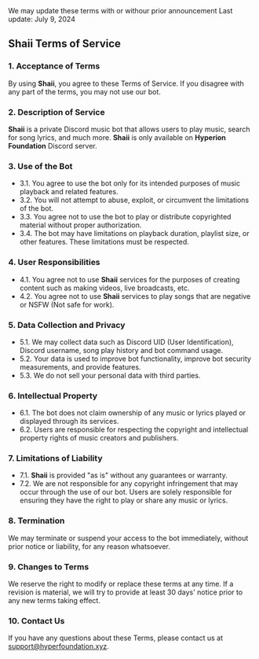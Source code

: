 
<Callout type='info' emoji='ℹ️'>
  We may update these terms with or withour prior announcement
</Callout>

<Callout type='info' emoji='ℹ️'>
  Last update: July 9, 2024
</Callout>

## Shaii Terms of Service

### 1. Acceptance of Terms
By using **Shaii**, you agree to these Terms of Service. If you disagree with any part of the terms, you may not use our bot.

### 2. Description of Service
**Shaii** is a private Discord music bot that allows users to play music, search for song lyrics, and much more. **Shaii** is only available on **Hyperion Foundation** Discord server.

### 3. Use of the Bot
- 3.1. You agree to use the bot only for its intended purposes of music playback and related features.
- 3.2. You will not attempt to abuse, exploit, or circumvent the limitations of the bot.
- 3.3. You agree not to use the bot to play or distribute copyrighted material without proper authorization.
- 3.4. The bot may have limitations on playback duration, playlist size, or other features. These limitations must be respected.

### 4. User Responsibilities
- 4.1. You agree not to use **Shaii** services for the purposes of creating content such as making videos, live broadcasts, etc.
- 4.2. You agree not to use **Shaii** services to play songs that are negative or NSFW (Not safe for work).

### 5. Data Collection and Privacy
- 5.1. We may collect data such as Discord UID (User Identification), Discord username, song play history and bot command usage.
- 5.2. Your data is used to improve bot functionality, improve bot security measurements, and provide features.
- 5.3. We do not sell your personal data with third parties.

### 6. Intellectual Property
- 6.1. The bot does not claim ownership of any music or lyrics played or displayed through its services.
- 6.2. Users are responsible for respecting the copyright and intellectual property rights of music creators and publishers.

### 7. Limitations of Liability
- 7.1. **Shaii** is provided "as is" without any guarantees or warranty.
- 7.2. We are not responsible for any copyright infringement that may occur through the use of our bot. Users are solely responsible for ensuring they have the right to play or share any music or lyrics.

### 8. Termination
We may terminate or suspend your access to the bot immediately, without prior notice or liability, for any reason whatsoever.

### 9. Changes to Terms
We reserve the right to modify or replace these terms at any time. If a revision is material, we will try to provide at least 30 days' notice prior to any new terms taking effect.

### 10. Contact Us
If you have any questions about these Terms, please contact us at [support@hyperfoundation.xyz](mailto:support@hyperfoundation.xyz).
